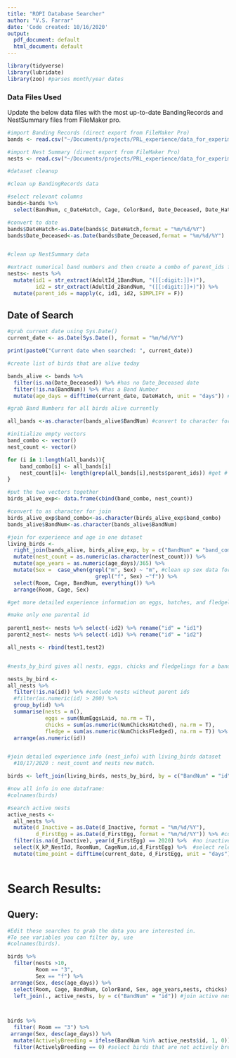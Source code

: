 ```yaml
---
title: "ROPI Database Searcher"
author: "V.S. Farrar"
date: 'Code created: 10/16/2020'
output:
  pdf_document: default
  html_document: default
---
```


```r
library(tidyverse)
library(lubridate)
library(zoo) #parses month/year dates
```

### Data Files Used 
Update the below data files with the most up-to-date BandingRecords and NestSummary files from FileMaker pro. 

```r
#import Banding Records (direct export from FileMaker Pro)
bands <- read.csv("~/Documents/projects/PRL_experience/data_for_experimental_design_culling/2020-09-19_BandingRecords_all.csv", stringsAsFactors = FALSE)

#import Nest Summary (direct export from FileMaker Pro)
nests <- read.csv("~/Documents/projects/PRL_experience/data_for_experimental_design_culling/2020-10-24_NestSummary_all.csv", stringsAsFactors = FALSE)

```

```r
#dataset cleanup 

#clean up BandingRecords data

#select relevant columns
bands<-bands %>%
  select(BandNum, c_DateHatch, Cage, ColorBand, Date_Deceased, Date_Hatch, Room, Sex) 

#convert to date
bands$DateHatch<-as.Date(bands$c_DateHatch,format = "%m/%d/%Y")
bands$Date_Deceased<-as.Date(bands$Date_Deceased,format = "%m/%d/%Y")


#clean up NestSummary data

#extract numerical band numbers and then create a combo of parent_ids for searching
nests<- nests %>%
  mutate(id1 = str_extract(AdultId_1BandNum, "([[:digit:]]+)"), 
         id2 = str_extract(AdultId_2BandNum, "([[:digit:]]+)")) %>%
  mutate(parent_ids = mapply(c, id1, id2, SIMPLIFY = F))
```

## Date of Search
```r
#grab current date using Sys.Date()
current_date <- as.Date(Sys.Date(), format = "%m/%d/%Y")

print(paste0("Current date when searched: ", current_date))
```

```r
#create list of birds that are alive today

bands_alive <- bands %>%
  filter(is.na(Date_Deceased)) %>% #has no Date_Deceased date
  filter(!is.na(BandNum)) %>% #has a Band Number
  mutate(age_days = difftime(current_date, DateHatch, unit = "days")) #calculate current age from hatch
```

```r

#grab Band Numbers for all birds alive currently 

all_bands <-as.character(bands_alive$BandNum) #convert to character for search

#initialize empty vectors
band_combo <- vector() 
nest_count <- vector()

for (i in 1:length(all_bands)){ 
    band_combo[i] <- all_bands[i] 
    nest_count[i]<- length(grep(all_bands[i],nests$parent_ids)) #get # of rows (nests) where bird was parent
} 

#put the two vectors together 
birds_alive_exp<- data.frame(cbind(band_combo, nest_count)) 

#convert to as character for join
birds_alive_exp$band_combo<-as.character(birds_alive_exp$band_combo)
bands_alive$BandNum<-as.character(bands_alive$BandNum)

#join for experience and age in one dataset
living_birds <- 
  right_join(bands_alive, birds_alive_exp, by = c("BandNum" = "band_combo")) %>%
  mutate(nest_count = as.numeric(as.character(nest_count))) %>%
  mutate(age_years = as.numeric(age_days)/365) %>%
  mutate(Sex =  case_when(grepl("m", Sex) ~ "m", #clean up sex data for readability
                            grepl("f", Sex) ~"f")) %>%
  select(Room, Cage, BandNum, everything()) %>%
  arrange(Room, Cage, Sex)

```

```r
#get more detailed experience information on eggs, hatches, and fledgelings 

#make only one parental id
  
parent1_nest<- nests %>% select(-id2) %>% rename("id" = "id1")
parent2_nest<- nests %>% select(-id1) %>% rename("id" = "id2")

all_nests <- rbind(test1,test2) 


#nests_by_bird gives all nests, eggs, chicks and fledgelings for a band number 

nests_by_bird <-
all_nests %>%
  filter(!is.na(id)) %>% #exclude nests without parent ids
  #filter(as.numeric(id) > 200) %>%
  group_by(id) %>%
  summarise(nests = n(), 
            eggs = sum(NumEggsLaid, na.rm = T), 
            chicks = sum(as.numeric(NumChicksHatched), na.rm = T), 
            fledge = sum(as.numeric(NumChicksFledged), na.rm = T)) %>%
  arrange(as.numeric(id))


#join detailed experience info (nest_info) with living_birds dataset 
  #10/17/2020 : nest_count and nests now match. 

birds <- left_join(living_birds, nests_by_bird, by = c("BandNum" = "id")) 

#now all info in one dataframe:
#colnames(birds)
```
```r
#search active nests 
active_nests <- 
  all_nests %>%
  mutate(d_Inactive = as.Date(d_Inactive, format = "%m/%d/%Y"),
         d_FirstEgg = as.Date(d_FirstEgg, format = "%m/%d/%Y")) %>% #convert key dates
  filter(is.na(d_Inactive), year(d_FirstEgg) == 2020) %>%  #no inactive date, must be in current year
  select(X_kP_NestId, RoomNum, CageNum,id,d_FirstEgg) %>%  #select relevant variables
  mutate(time_point = difftime(current_date, d_FirstEgg, unit = "days"))  #calculate days since lay of current nest
  
```


# Search Results: 

## Query:

```r
#Edit these searches to grab the data you are interested in. 
#To see variables you can filter by, use 
#colnames(birds). 

birds %>%
  filter(nests >10, 
         Room == "3",
         Sex == "f") %>%
 arrange(Sex, desc(age_days)) %>%
  select(Room, Cage, BandNum, ColorBand, Sex, age_years,nests, chicks) %>%
  left_join(., active_nests, by = c("BandNum" = "id")) #join active nest effort data with bird data 



birds %>%
  filter( Room == "3") %>%
 arrange(Sex, desc(age_days)) %>%
  mutate(ActivelyBreeding = ifelse(BandNum %in% active_nests$id, 1, 0)) %>% #see if birds are actively breeding
  filter(ActivelyBreeding == 0) #select birds that are not actively breeding

```






